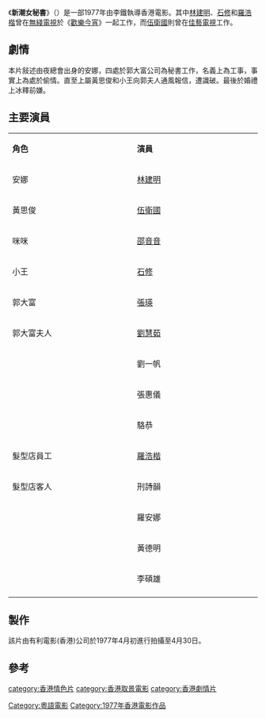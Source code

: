 {{noteTA
|1=zh-cn:新潮女秘書;zh-hk:滾女搵老襯;zh-tw:新潮女秘書;
}}
{{Infobox Film
| name = 新潮女秘書
| original_name = The Modern Secretaries
| image = 
| caption = 
| based_on  = 
| director =李鐵
| producer =[[沈幼芳|沈幼芳]]
| screenplay = [[黃文|黃文]]
| story = 
| writer = 
| music          = 
| cinematography = [[李萬傑|李萬傑]]
| editing        = [[余燦峰|余燦峰]]
| studio         = [[有利電影(香港)公司|有利電影(香港)公司]]
|starring =[[林建明|林建明]]<br>[[伍衛國|伍衛國]]<br>[[邵音音|邵音音]]<br>[[石修|石修]]<br>[[張瑛|張瑛]]<br>[[劉慧茹|劉慧茹]]<br>[[劉一帆|劉一帆]]<br>[[刑詩韻|刑詩韻]]<br>[[羅安娜|羅安娜]]<br>[[黃德朋|黃德朋]]<br>[[羅浩楷|羅浩楷]]
|released= 1977年6月11日（香港）<ref>[http://hkmdb.com/db/movies/view.mhtml?id=5797&display_set=big5 滾女搵老襯-香港影庫 1977年]</ref>
| distributor    = [[有利電影(香港)公司|有利電影(香港)公司]]（香港）
| runtime = 89分鐘
| country = [[香港|香港]]
| language =[[廣東話|廣東話]]
| budget   =
| gross = HK$301,935<br>（US$59,378<ref>於1983年10月17日起實施[[香港聯繫匯率制度|香港聯繫匯率制度]]之前，是5.085港元兌1美元</ref>）<ref>[http://www.boxofficecn.com/hkboxoffice1977 1977年香港票房][[中國電影票房網|中國電影票房網]]</ref><ref>[http://hkmdb.com/db/movies/view.mhtml?id=5797&display_set=big5  滾女搵老襯 (1977) 香港影庫]</ref>
| cn_name  = 新潮女秘書
| hk_name  = 滾女搵老襯
| tw_name  = 新潮女秘書
}}

《'''新潮女秘書'''》（{{lang-en|'''''The Modern Secretaries'''''}}）是一部1977年由李鐵執導香港電影。其中[[林建明|林建明]]、[[石修|石修]]和[[羅浩楷|羅浩楷]]曾在[[無綫電視|無綫電視]]於《[[歡樂今宵|歡樂今宵]]》一起工作，而[[伍衛國|伍衛國]]則曾在[[佳藝電視|佳藝電視]]工作。

==劇情==
本片敍述由夜總會出身的安娜，四處於郭大富公司為秘書工作，名義上為工事，事實上為處於偷情。直至上屬黃思俊和小王向郭夫人通風報信，遭識破。最後於婚禮上冰釋前嫌。

==主要演員==
{|class="wikitable" style="width:65%"
|- style="background:cornflowerblue; color:white" align=center
|style="width:12%"|'''角色''' ||style="width:12%"|'''演員'''
|-
| 安娜||[[林建明|林建明]] 
|-
| 黃思俊||[[伍衛國|伍衛國]] 
|-
| 咪咪||[[邵音音|邵音音]] 
|-
| 小王||[[石修|石修]] 
|-
| 郭大富||[[張瑛|張瑛]] 
|-
| 郭大富夫人||[[劉慧茹|劉慧茹]] 
|-
| ||劉一帆
|-
| ||張惠儀 
|-
| ||駱恭
|-
| 髮型店員工||[[羅浩楷|羅浩楷]] 
|-
| 髮型店客人||刑詩韻 
|-
| ||羅安娜 
|-
| ||黃德明 
|-
| ||李碩雄 
|-
|}

==製作==
該片由有利電影(香港)公司於1977年4月初進行拍攝至4月30日。

==參考==
{{REFLIST}}

{{DEFAULTSORT:N}}
[[Category:粵語電影|Category:粵語電影]]
[[Category:1977年香港電影作品|Category:1977年香港電影作品]]
[[category:香港情色片|category:香港情色片]]
[[category:香港取景電影|category:香港取景電影]]
[[category:香港劇情片|category:香港劇情片]]